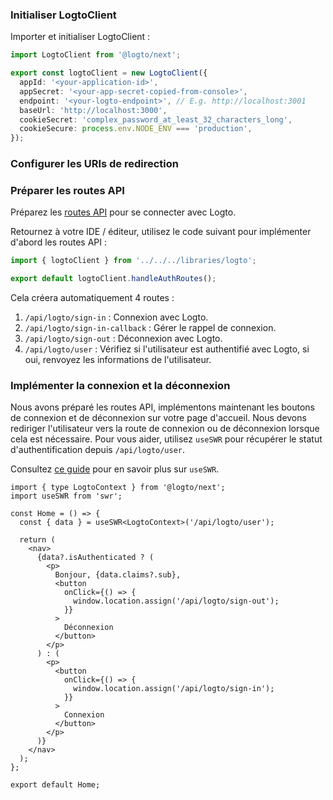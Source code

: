 
### Initialiser LogtoClient

Importer et initialiser LogtoClient :

```ts title="libraries/logto.ts"
import LogtoClient from '@logto/next';

export const logtoClient = new LogtoClient({
  appId: '<your-application-id>',
  appSecret: '<your-app-secret-copied-from-console>',
  endpoint: '<your-logto-endpoint>', // E.g. http://localhost:3001
  baseUrl: 'http://localhost:3000',
  cookieSecret: 'complex_password_at_least_32_characters_long',
  cookieSecure: process.env.NODE_ENV === 'production',
});
```

### Configurer les URIs de redirection

<SignInFlowSummary />

<AssumingUrl />

<WebConfigureRedirectUris redirectUri="http://localhost:3000/api/logto/sign-in-callback" />

### Préparer les routes API

Préparez les [routes API](https://nextjs.org/docs/pages/building-your-application/routing/api-routes) pour se connecter avec Logto.

Retournez à votre IDE / éditeur, utilisez le code suivant pour implémenter d'abord les routes API :

```ts title="pages/api/logto/[action].ts"
import { logtoClient } from '../../../libraries/logto';

export default logtoClient.handleAuthRoutes();
```

Cela créera automatiquement 4 routes :

1. `/api/logto/sign-in` : Connexion avec Logto.
2. `/api/logto/sign-in-callback` : Gérer le rappel de connexion.
3. `/api/logto/sign-out` : Déconnexion avec Logto.
4. `/api/logto/user` : Vérifiez si l'utilisateur est authentifié avec Logto, si oui, renvoyez les informations de l'utilisateur.

### Implémenter la connexion et la déconnexion

Nous avons préparé les routes API, implémentons maintenant les boutons de connexion et de déconnexion sur votre page d'accueil. Nous devons rediriger l'utilisateur vers la route de connexion ou de déconnexion lorsque cela est nécessaire. Pour vous aider, utilisez `useSWR` pour récupérer le statut d'authentification depuis `/api/logto/user`.

Consultez [ce guide](https://swr.vercel.app/docs/getting-started) pour en savoir plus sur `useSWR`.

```tsx title="/pages/index.tsx"
import { type LogtoContext } from '@logto/next';
import useSWR from 'swr';

const Home = () => {
  const { data } = useSWR<LogtoContext>('/api/logto/user');

  return (
    <nav>
      {data?.isAuthenticated ? (
        <p>
          Bonjour, {data.claims?.sub},
          <button
            onClick={() => {
              window.location.assign('/api/logto/sign-out');
            }}
          >
            Déconnexion
          </button>
        </p>
      ) : (
        <p>
          <button
            onClick={() => {
              window.location.assign('/api/logto/sign-in');
            }}
          >
            Connexion
          </button>
        </p>
      )}
    </nav>
  );
};

export default Home;
```

<Checkpoint />
